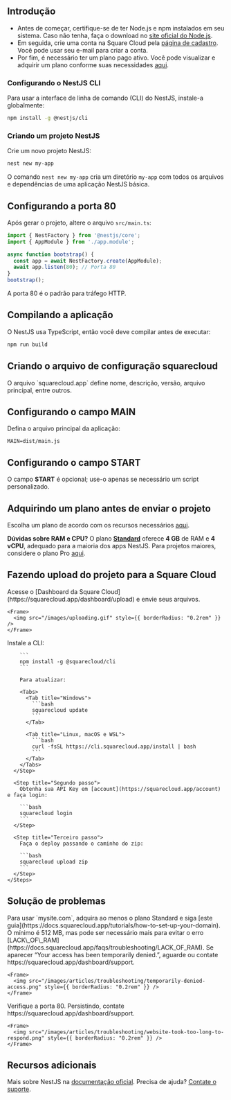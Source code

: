 ## Introdução

- Antes de começar, certifique-se de ter Node.js e npm instalados em seu sistema. Caso não tenha, faça o download no [site oficial do Node.js](https://nodejs.org/).
- Em seguida, crie uma conta na Square Cloud pela [página de cadastro](https://squarecloud.app/signup). Você pode usar seu e-mail para criar a conta.
- Por fim, é necessário ter um plano pago ativo. Você pode visualizar e adquirir um plano conforme suas necessidades [aqui](https://squarecloud.app/plans).

### Configurando o NestJS CLI

Para usar a interface de linha de comando (CLI) do NestJS, instale-a globalmente:

```bash
npm install -g @nestjs/cli
```

### Criando um projeto NestJS

Crie um novo projeto NestJS:

```bash
nest new my-app
```

O comando `nest new my-app` cria um diretório `my-app` com todos os arquivos e dependências de uma aplicação NestJS básica.

## Configurando a porta 80

Após gerar o projeto, altere o arquivo `src/main.ts`:

```typescript
import { NestFactory } from '@nestjs/core';
import { AppModule } from './app.module';

async function bootstrap() {
  const app = await NestFactory.create(AppModule);
  await app.listen(80); // Porta 80
}
bootstrap();
```

A porta 80 é o padrão para tráfego HTTP.

## Compilando a aplicação

O NestJS usa TypeScript, então você deve compilar antes de executar:

```bash
npm run build
```

## Criando o arquivo de configuração squarecloud

<Card title="Saiba como criar o arquivo de configuração da Square Cloud." icon="link" href="https://docs.squarecloud.app/getting-started/config-file">
  O arquivo `squarecloud.app` define nome, descrição, versão, arquivo principal, entre outros.
</Card>

## Configurando o campo MAIN

Defina o arquivo principal da aplicação:

```app squarecloud.app
MAIN=dist/main.js
```

## Configurando o campo START

O campo **START** é opcional; use-o apenas se necessário um script personalizado.

## Adquirindo um plano antes de enviar o projeto

Escolha um plano de acordo com os recursos necessários [aqui](https://squarecloud.app/plans).

<Note>**Dúvidas sobre RAM e CPU?** O plano **[Standard](https://squarecloud.app/pay/standard)** oferece **4 GB** de RAM e **4 vCPU**, adequado para a maioria dos apps NestJS. Para projetos maiores, considere o plano Pro [aqui](https://squarecloud.app/pay/pro).</Note>

## Fazendo upload do projeto para a Square Cloud

<Tabs>
  <Tab title="Upload pelo Dashboard">
    Acesse o [Dashboard da Square Cloud](https://squarecloud.app/dashboard/upload) e envie seus arquivos.

    <Frame>
      <img src="/images/uploading.gif" style={{ borderRadius: "0.2rem" }} />
    </Frame>
  </Tab>

  <Tab title="Upload via CLI">
    <Steps>
      <Step title="Primeiro passo">
        Instale a CLI:

        ```
        npm install -g @squarecloud/cli
        ```

        Para atualizar:

        <Tabs>
          <Tab title="Windows">
            ```bash
            squarecloud update
            ```
          </Tab>

          <Tab title="Linux, macOS e WSL">
            ```bash
            curl -fsSL https://cli.squarecloud.app/install | bash
            ```
          </Tab>
        </Tabs>
      </Step>

      <Step title="Segundo passo">
        Obtenha sua API Key em [account](https://squarecloud.app/account) e faça login:

        ```bash
        squarecloud login
        ```
      </Step>

      <Step title="Terceiro passo">
        Faça o deploy passando o caminho do zip:

        ```bash
        squarecloud upload zip
        ```
      </Step>
    </Steps>
  </Tab>
</Tabs>

## Solução de problemas

<AccordionGroup>
  <Accordion title="Domínio personalizado" icon="globe" iconType="solid">
    Para usar `mysite.com`, adquira ao menos o plano Standard e siga [este guia](https://docs.squarecloud.app/tutorials/how-to-set-up-your-domain).
  </Accordion>

  <Accordion title="RAM mínima" icon="memory" iconType="solid">
    O mínimo é 512 MB, mas pode ser necessário mais para evitar o erro [LACK\_OF\_RAM](https://docs.squarecloud.app/faqs/troubleshooting/LACK_OF_RAM).
  </Accordion>

  <Accordion title="Acesso temporariamente negado" icon="ban" iconType="solid">
    Se aparecer “Your access has been temporarily denied.”, aguarde ou contate https://squarecloud.app/dashboard/support.

    <Frame>
      <img src="/images/articles/troubleshooting/temporarily-denied-access.png" style={{ borderRadius: "0.2rem" }} />
    </Frame>
  </Accordion>

  <Accordion title="Site demorou a responder" icon="clock" iconType="solid">
    Verifique a porta 80. Persistindo, contate https://squarecloud.app/dashboard/support.

    <Frame>
      <img src="/images/articles/troubleshooting/website-took-too-long-to-respond.png" style={{ borderRadius: "0.2rem" }} />
    </Frame>
  </Accordion>
</AccordionGroup>

## Recursos adicionais

Mais sobre NestJS na [documentação oficial](https://docs.nestjs.com/). Precisa de ajuda? [Contate o suporte](/company/support).
